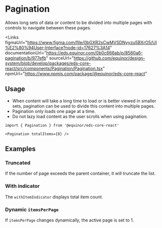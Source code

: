 
# Pagination

Allows long sets of data or content to be divided into multiple pages with controls to navigate between these pages.

<Links 
    figmaUrl="https://www.figma.com/file/0bGXR2sCwMVSDNyyzu5BXrO5/UI%E2%80%94User-Interface?node-id=17627%3A14"
    documentationUrl="https://eds.equinor.com/0b0c666ab/p/8560a6-pagination/b/977efb"
    sourceUrl="https://github.com/equinor/design-system/blob/develop/packages/eds-core-react/src/components/Pagination/Pagination.tsx"
    npmUrl="https://www.npmjs.com/package/@equinor/eds-core-react"
></Links>

<Primary />
<Controls />

## Usage

<ul>
    <li>When content will take a long time to load or is better viewed in smaller sets, 
      pagination can be used to divide this content into multiple pages.</li>
    <li>Pagination only loads one page at a time.</li>
    <li>Do not lazy load content as the user scrolls when using pagination. </li>
</ul>

```tsx
import { Pagination } from '@equinor/eds-core-react'

<Pagination totalItems={8} />
```

## Examples

### Truncated

If the number of page exceeds the parent container, it will truncate the list.

<Canvas of={ComponentStories.Truncated} />

### With indicator

The `withItemIndicator` displays total item count.

<Canvas of={ComponentStories.WithIndicator} />

### Dynamic `itemsPerPage`

If `itemsPerPage` changes dynamically, the active page is set to 1.

<Canvas of={ComponentStories.Dynamic} />
